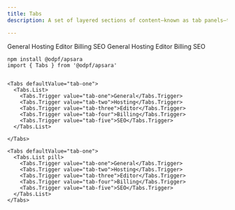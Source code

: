 ```yaml
---
title: Tabs
description: A set of layered sections of content—known as tab panels—that are displayed one at a time.

---
```


<Preview>
  <Flex
    css={{
      flexDirection: "column",
      alignItems: "center",
      gap: "$3",
    }}
  >
  <Tabs defaultValue="tab-one">
    <Tabs.List>
      <Tabs.Trigger value="tab-one">General</Tabs.Trigger>
      <Tabs.Trigger value="tab-two">Hosting</Tabs.Trigger>
      <Tabs.Trigger value="tab-three">Editor</Tabs.Trigger>
      <Tabs.Trigger value="tab-four">Billing</Tabs.Trigger>
      <Tabs.Trigger value="tab-five">SEO</Tabs.Trigger>
    </Tabs.List>
    
  </Tabs>

  <Tabs defaultValue="tab-one">
    <Tabs.List pill>
      <Tabs.Trigger value="tab-one">General</Tabs.Trigger>
      <Tabs.Trigger value="tab-two">Hosting</Tabs.Trigger>
      <Tabs.Trigger value="tab-three">Editor</Tabs.Trigger>
      <Tabs.Trigger value="tab-four">Billing</Tabs.Trigger>
      <Tabs.Trigger value="tab-five">SEO</Tabs.Trigger>
    </Tabs.List>
  </Tabs>
  </Flex>
</Preview>


```tsx outline=true
npm install @odpf/apsara
import { Tabs } from '@odpf/apsara'


<Tabs defaultValue="tab-one">
  <Tabs.List>
    <Tabs.Trigger value="tab-one">General</Tabs.Trigger>
    <Tabs.Trigger value="tab-two">Hosting</Tabs.Trigger>
    <Tabs.Trigger value="tab-three">Editor</Tabs.Trigger>
    <Tabs.Trigger value="tab-four">Billing</Tabs.Trigger>
    <Tabs.Trigger value="tab-five">SEO</Tabs.Trigger>
  </Tabs.List>
  
</Tabs>

<Tabs defaultValue="tab-one">
  <Tabs.List pill>
    <Tabs.Trigger value="tab-one">General</Tabs.Trigger>
    <Tabs.Trigger value="tab-two">Hosting</Tabs.Trigger>
    <Tabs.Trigger value="tab-three">Editor</Tabs.Trigger>
    <Tabs.Trigger value="tab-four">Billing</Tabs.Trigger>
    <Tabs.Trigger value="tab-five">SEO</Tabs.Trigger>
  </Tabs.List>
</Tabs>
```
